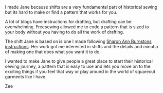 I made Jane because shifts are a very fundamental part of historical sewing but
its hard to make or find a pattern that works for you.

A lot of blogs have instructions for drafting, but drafting can be
overwhelming. Freesewing allowed me to code a pattern that is sized to your
body without you having to do all the work of drafting.

The shift Jane is based on is one I made following [Sharon Ann Burnstons
instructions](http://sharonburnston.com/). Her work got me interested in shifts
and the details and minutia of making one that does what you want it to do.

I wanted to make Jane to give people a great place to start their historical
sewing journey, a pattern that is easy to use and lets you move on to the
exciting things if you feel that way or play around in the world of squarecut
garments like I have.

Zee
